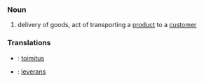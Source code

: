 ===Noun===
#delivery of goods, act of transporting a [[product]] to a [[customer]]

===Translations===

*{{fi}}: [[toimitus]]
*{{sv}}: [[leverans]]